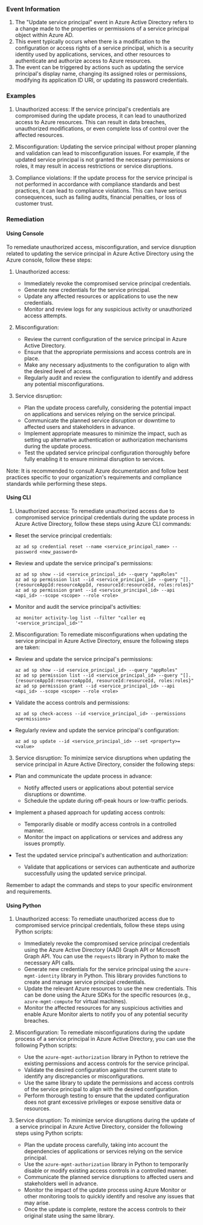 
### Event Information

1. The "Update service principal" event in Azure Active Directory refers to a change made to the properties or permissions of a service principal object within Azure AD.
2. This event typically occurs when there is a modification to the configuration or access rights of a service principal, which is a security identity used by applications, services, and other resources to authenticate and authorize access to Azure resources.
3. The event can be triggered by actions such as updating the service principal's display name, changing its assigned roles or permissions, modifying its application ID URI, or updating its password credentials.


### Examples

1. Unauthorized access: If the service principal's credentials are compromised during the update process, it can lead to unauthorized access to Azure resources. This can result in data breaches, unauthorized modifications, or even complete loss of control over the affected resources.

2. Misconfiguration: Updating the service principal without proper planning and validation can lead to misconfiguration issues. For example, if the updated service principal is not granted the necessary permissions or roles, it may result in access restrictions or service disruptions.

3. Compliance violations: If the update process for the service principal is not performed in accordance with compliance standards and best practices, it can lead to compliance violations. This can have serious consequences, such as failing audits, financial penalties, or loss of customer trust.

### Remediation

#### Using Console

To remediate unauthorized access, misconfiguration, and service disruption related to updating the service principal in Azure Active Directory using the Azure console, follow these steps:

1. Unauthorized access:
   - Immediately revoke the compromised service principal credentials.
   - Generate new credentials for the service principal.
   - Update any affected resources or applications to use the new credentials.
   - Monitor and review logs for any suspicious activity or unauthorized access attempts.

2. Misconfiguration:
   - Review the current configuration of the service principal in Azure Active Directory.
   - Ensure that the appropriate permissions and access controls are in place.
   - Make any necessary adjustments to the configuration to align with the desired level of access.
   - Regularly audit and review the configuration to identify and address any potential misconfigurations.

3. Service disruption:
   - Plan the update process carefully, considering the potential impact on applications and services relying on the service principal.
   - Communicate the planned service disruption or downtime to affected users and stakeholders in advance.
   - Implement appropriate measures to minimize the impact, such as setting up alternative authentication or authorization mechanisms during the update process.
   - Test the updated service principal configuration thoroughly before fully enabling it to ensure minimal disruption to services.

Note: It is recommended to consult Azure documentation and follow best practices specific to your organization's requirements and compliance standards while performing these steps.

#### Using CLI

1. Unauthorized access: To remediate unauthorized access due to compromised service principal credentials during the update process in Azure Active Directory, follow these steps using Azure CLI commands:

- Reset the service principal credentials:
  ```
  az ad sp credential reset --name <service_principal_name> --password <new_password>
  ```

- Review and update the service principal's permissions:
  ```
  az ad sp show --id <service_principal_id> --query "appRoles"
  az ad sp permission list --id <service_principal_id> --query "[].{resourceAppId:resourceAppId, resourceId:resourceId, roles:roles}"
  az ad sp permission grant --id <service_principal_id> --api <api_id> --scope <scope> --role <role>
  ```

- Monitor and audit the service principal's activities:
  ```
  az monitor activity-log list --filter "caller eq '<service_principal_id>'"
  ```

2. Misconfiguration: To remediate misconfigurations when updating the service principal in Azure Active Directory, ensure the following steps are taken:

- Review and update the service principal's permissions:
  ```
  az ad sp show --id <service_principal_id> --query "appRoles"
  az ad sp permission list --id <service_principal_id> --query "[].{resourceAppId:resourceAppId, resourceId:resourceId, roles:roles}"
  az ad sp permission grant --id <service_principal_id> --api <api_id> --scope <scope> --role <role>
  ```

- Validate the access controls and permissions:
  ```
  az ad sp check-access --id <service_principal_id> --permissions <permissions>
  ```

- Regularly review and update the service principal's configuration:
  ```
  az ad sp update --id <service_principal_id> --set <property>=<value>
  ```

3. Service disruption: To minimize service disruptions when updating the service principal in Azure Active Directory, consider the following steps:

- Plan and communicate the update process in advance:
  - Notify affected users or applications about potential service disruptions or downtime.
  - Schedule the update during off-peak hours or low-traffic periods.

- Implement a phased approach for updating access controls:
  - Temporarily disable or modify access controls in a controlled manner.
  - Monitor the impact on applications or services and address any issues promptly.

- Test the updated service principal's authentication and authorization:
  - Validate that applications or services can authenticate and authorize successfully using the updated service principal.

Remember to adapt the commands and steps to your specific environment and requirements.

#### Using Python

1. Unauthorized access: To remediate unauthorized access due to compromised service principal credentials, follow these steps using Python scripts:

   - Immediately revoke the compromised service principal credentials using the Azure Active Directory (AAD) Graph API or Microsoft Graph API. You can use the `requests` library in Python to make the necessary API calls.
   - Generate new credentials for the service principal using the `azure-mgmt-identity` library in Python. This library provides functions to create and manage service principal credentials.
   - Update the relevant Azure resources to use the new credentials. This can be done using the Azure SDKs for the specific resources (e.g., `azure-mgmt-compute` for virtual machines).
   - Monitor the affected resources for any suspicious activities and enable Azure Monitor alerts to notify you of any potential security breaches.

2. Misconfiguration: To remediate misconfigurations during the update process of a service principal in Azure Active Directory, you can use the following Python scripts:

   - Use the `azure-mgmt-authorization` library in Python to retrieve the existing permissions and access controls for the service principal.
   - Validate the desired configuration against the current state to identify any discrepancies or misconfigurations.
   - Use the same library to update the permissions and access controls of the service principal to align with the desired configuration.
   - Perform thorough testing to ensure that the updated configuration does not grant excessive privileges or expose sensitive data or resources.

3. Service disruption: To minimize service disruptions during the update of a service principal in Azure Active Directory, consider the following steps using Python scripts:

   - Plan the update process carefully, taking into account the dependencies of applications or services relying on the service principal.
   - Use the `azure-mgmt-authorization` library in Python to temporarily disable or modify existing access controls in a controlled manner.
   - Communicate the planned service disruptions to affected users and stakeholders well in advance.
   - Monitor the impact of the update process using Azure Monitor or other monitoring tools to quickly identify and resolve any issues that may arise.
   - Once the update is complete, restore the access controls to their original state using the same library.

